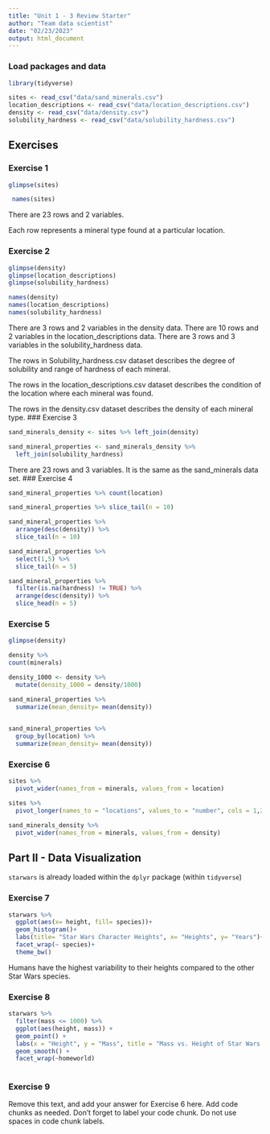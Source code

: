 ```yaml
---
title: "Unit 1 - 3 Review Starter"
author: "Team data scientist"
date: "02/23/2023"
output: html_document
---
```


### Load packages and data

```r
library(tidyverse) 
```

```r
sites <- read_csv("data/sand_minerals.csv")
location_descriptions <- read_csv("data/location_descriptions.csv")
density <- read_csv("data/density.csv")
solubility_hardness <- read_csv("data/solubility_hardness.csv")
```

## Exercises

### Exercise 1

```r
glimpse(sites)

 names(sites)
```

There are 23 rows and 2 variables.

Each row represents a mineral type found at a particular location.

### Exercise 2

```r
glimpse(density)
glimpse(location_descriptions)
glimpse(solubility_hardness)

names(density)
names(location_descriptions)
names(solubility_hardness)
```
There are 3 rows and 2 variables in the density data.
There are 10 rows and 2 variables in the location_descriptions data.
There are 3 rows and 3 variables in the solubility_hardness data.

The rows in Solubility_hardness.csv dataset describes the degree of solubility and range of hardness of each mineral.

The rows in the location_descriptions.csv dataset describes the condition of the location where each mineral was found.

The rows in the density.csv dataset describes the density of each mineral type.
### Exercise 3

```r
sand_minerals_density <- sites %>% left_join(density)

sand_mineral_properties <- sand_minerals_density %>% 
  left_join(solubility_hardness)

```
There are 23 rows and 3 variables. It is the same as the sand_minerals data set. 
### Exercise 4

```r
sand_mineral_properties %>% count(location)
```

```r
sand_mineral_properties %>% slice_tail(n = 10)
```

```r
sand_mineral_properties %>%
  arrange(desc(density)) %>%
  slice_tail(n = 10)
```

```r
sand_mineral_properties %>%
  select(1,5) %>%
  slice_tail(n = 5)
```

```r
sand_mineral_properties %>%
  filter(is.na(hardness) != TRUE) %>%
  arrange(desc(density)) %>%
  slice_head(n = 5)
```


### Exercise 5

```r
glimpse(density)
```

```r
density %>%
count(minerals)
```

```r
density_1000 <- density %>% 
  mutate(density_1000 = density/1000)
```

```r
sand_mineral_properties %>%
  summarize(mean_density= mean(density))
  
```

```r
sand_mineral_properties %>%
  group_by(location) %>% 
  summarize(mean_density= mean(density))
```



### Exercise 6

```r
sites %>% 
  pivot_wider(names_from = minerals, values_from = location)
```

```r
sites %>% 
  pivot_longer(names_to = "locations", values_to = "number", cols = 1,2)
```

```r
sand_minerals_density %>% 
  pivot_wider(names_from = minerals, values_from = density)
```


## Part II - Data Visualization

`starwars` is already loaded within the `dplyr` package (within `tidyverse`)

### Exercise 7

```r
starwars %>% 
  ggplot(aes(x= height, fill= species))+
  geom_histogram()+
  labs(title= "Star Wars Character Heights", x= "Heights", y= "Years")+
  facet_wrap(~ species)+
  theme_bw()

```
Humans have the highest variability to their heights compared to the other Star Wars species. 


### Exercise 8

```r
starwars %>%
  filter(mass <= 1000) %>%
  ggplot(aes(height, mass)) +
  geom_point() +
  labs(x = "Height", y = "Mass", title = "Mass vs. Height of Star Wars characters") +
  geom_smooth() +
  facet_wrap(~homeworld)
  
```


### Exercise 9

Remove this text, and add your answer for Exercise 6 here.
Add code chunks as needed.
Don't forget to label your code chunk.
Do not use spaces in code chunk labels.
